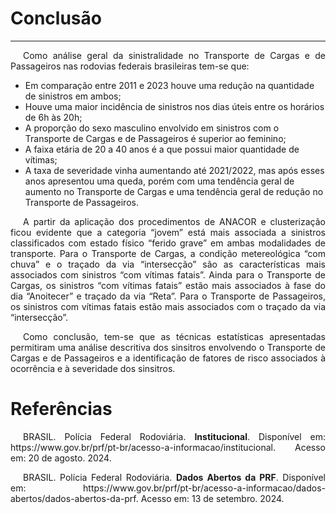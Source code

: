 <style>
p {
  text-align: justify;  
  text-indent: 20px;   
}
</style>  

# Conclusão {-}

***  

<p>Como análise geral da sinistralidade no Transporte de Cargas e de Passageiros nas rodovias federais brasileiras tem-se que:

  * Em comparação entre 2011 e 2023 houve uma redução na quantidade de sinistros em ambos; 
  * Houve uma maior incidência de sinistros nos dias úteis entre os horários de 6h às 20h;
  * A proporção do sexo masculino envolvido em sinistros com o Transporte de Cargas e de Passageiros é superior ao feminino;
  * A faixa etária de 20 a 40 anos é a que possui maior quantidade de vítimas;
  * A taxa de severidade vinha aumentando até 2021/2022, mas após esses anos apresentou uma queda, porém com uma tendência geral de aumento no Transporte de Cargas e uma tendência geral de redução no Transporte de Passageiros.
  
<p>A partir da aplicação dos procedimentos de ANACOR e clusterização ficou evidente que a categoria "jovem" está mais associada a sinistros classificados com estado físico "ferido grave" em ambas modalidades de transporte. Para o Transporte de Cargas, a condição metereológica "com chuva" e o traçado da via "intersecção" são as características mais associados com sinistros "com vítimas fatais". Ainda para o Transporte de Cargas, os sinistros "com vítimas fatais" estão mais associados à fase do dia "Anoitecer" e traçado da via "Reta". Para o Transporte de Passageiros, os sinistros com vítimas fatais estão mais associados com o traçado da via "intersecção".

<p>Como conclusão, tem-se que as técnicas estatísticas apresentadas permitiram uma análise descritiva dos sinsitros envolvendo o Transporte de Cargas e de Passageiros e a identificação de fatores de risco associados à ocorrência e à severidade dos sinsitros. 
  
  
# Referências  

BRASIL. Polícia Federal Rodoviária. **Institucional**. Disponível em: https://www.gov.br/prf/pt-br/acesso-a-informacao/institucional. Acesso em: 20 de agosto. 2024.        

BRASIL. Polícia Federal Rodoviária. **Dados Abertos da PRF**. Disponível em: https://www.gov.br/prf/pt-br/acesso-a-informacao/dados-abertos/dados-abertos-da-prf. Acesso em: 13 de setembro. 2024.  

